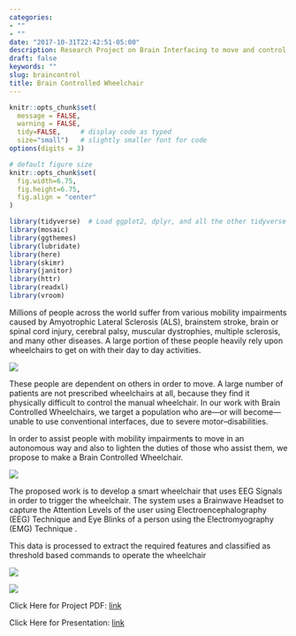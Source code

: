 ```yaml
---
categories:
- ""
- ""
date: "2017-10-31T22:42:51-05:00"
description: Research Project on Brain Interfacing to move and control a wheelchair
draft: false
keywords: ""
slug: braincontrol
title: Brain Controlled Wheelchair
---
```


```r
knitr::opts_chunk$set(
  message = FALSE, 
  warning = FALSE, 
  tidy=FALSE,     # display code as typed
  size="small")   # slightly smaller font for code
options(digits = 3)

# default figure size
knitr::opts_chunk$set(
  fig.width=6.75, 
  fig.height=6.75,
  fig.align = "center"
)
```


```r
library(tidyverse)  # Load ggplot2, dplyr, and all the other tidyverse packages
library(mosaic)
library(ggthemes)
library(lubridate)
library(here)
library(skimr)
library(janitor)
library(httr)
library(readxl)
library(vroom)
```

Millions of people across the world suffer from various mobility impairments caused by Amyotrophic Lateral Sclerosis (ALS), brainstem stroke, brain or spinal cord injury, cerebral palsy, muscular dystrophies, multiple sclerosis, and many other diseases. 
A large portion of these people heavily rely upon wheelchairs to get on with their day to day activities.

![](../statsbcw.png)  


These people are dependent on others in order to move. A large number of patients are not prescribed wheelchairs at all, because they find it physically difficult to control the manual wheelchair. In our work with Brain Controlled Wheelchairs, we target a population who are—or will become—unable to use conventional interfaces, due to severe motor–disabilities. 

In order to assist people with mobility impairments to move in an autonomous way and also to lighten the duties of those who assist them, we propose to make a Brain Controlled Wheelchair.

![](../flowbcw.png)  

The proposed work is to develop a smart wheelchair that uses EEG Signals in order to trigger the wheelchair.
The system uses a Brainwave Headset to capture the Attention Levels of the user using  Electroencephalography (EEG) Technique and Eye Blinks of a person using the Electromyography (EMG) Technique .

This data is processed to extract the required features and classified as threshold based commands to operate the wheelchair

![](../prototypebcw.png)  


![](../desbcw.png)  

Click Here for Project PDF: [link](https://drive.google.com/file/d/1Yn-UhC_XAouQYf5wFPs9Y_y38_IM1H91/view?usp=sharing)

Click Here for Presentation: [link](https://docs.google.com/presentation/d/1FTcLrRrJPZX1m-lG9Iu9BEeIZAawK42Y/edit?usp=sharing&ouid=108173321706988539876&rtpof=true&sd=true)
